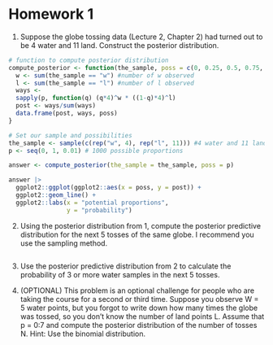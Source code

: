 # Homework 1


1. Suppose the globe tossing data (Lecture 2, Chapter 2) had turned out to
be 4 water and 11 land. Construct the posterior distribution.

```r
# function to compute posterior distribution 
compute_posterior <- function(the_sample, poss = c(0, 0.25, 0.5, 0.75, 1)) {
  w <- sum(the_sample == "w") #number of w observed 
  l <- sum(the_sample == "l") #number of l observed 
  ways <- 
  sapply(p, function(q) (q*4)^w * ((1-q)*4)^l)
  post <- ways/sum(ways)
  data.frame(post, ways, poss)
}

# Set our sample and possibilities 
the_sample <- sample(c(rep("w", 4), rep("l", 11))) #4 water and 11 land random
p <- seq(0, 1, 0.01) # 1000 possible proportions

answer <- compute_posterior(the_sample = the_sample, poss = p)

answer |> 
  ggplot2::ggplot(ggplot2::aes(x = poss, y = post)) +
  ggplot2::geom_line() +
  ggplot2::labs(x = "potential proportions",
                y = "probability")
```


2. Using the posterior distribution from 1, compute the posterior predictive
distribution for the next 5 tosses of the same globe. I recommend you use
the sampling method.

```r

```


3. Use the posterior predictive distribution from 2 to calculate the probability
of 3 or more water samples in the next 5 tosses.


4. (OPTIONAL) This problem is an optional challenge for people who are
taking the course for a second or third time. Suppose you observe W = 5
water points, but you forgot to write down how many times the globe was
tossed, so you don’t know the number of land points L. Assume that p = 0:7
and compute the posterior distribution of the number of tosses N. Hint: Use
the binomial distribution.
